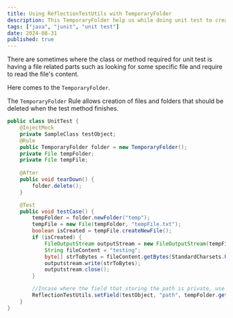 ```yaml
---
title: Using ReflectionTestUtils with TemporaryFolder
description: This TemporaryFolder help us while doing unit test to create temporary files and folders that could be deleted when the test method finish running.
tags: ["java", "junit", "unit test"]
date: 2024-08-31
published: true
---
```


There are sometimes where the class or method required for unit test is having a file related parts such as looking for some specific file and require to read the file's content.

Here comes to the `TemporaryFolder`.

The `TemporaryFolder` Rule allows creation of files and folders that should be deleted when the test method finishes.

```java
public class UnitTest {
	@InjectMock
	private SampleClass testObject;
	@Rule
	public TemporaryFolder folder = new TemporaryFolder();
	private File tempFolder;
	private File tempFile;
	
	@After
	public void tearDown() {
		folder.delete();
	}

	@Test
	public void testCase() {
		tempFolder = folder.newFolder("temp");
		tempFile = new File(tempFolder, "tempFile.txt");
		boolean isCreated = tempFile.createNewFile();
		if (isCreated) {
			FileOutputStream outputStream = new FileOutputStream(tempFile);
			String fileContent = "testing";
			byte[] strToBytes = fileContent.getBytes(StandardCharsets.UTF_8);
			outputstream.write(strToBytes);
			outputstream.close();
		}

		//Incase where the field that storing the path is private, use ReflectionTestUtils and set the path to our temporary path for only testing purpose
		ReflectionTestUtils.setField(testObject, "path", tempFolder.getAbsolutePath()+"\\");
	}
}
```